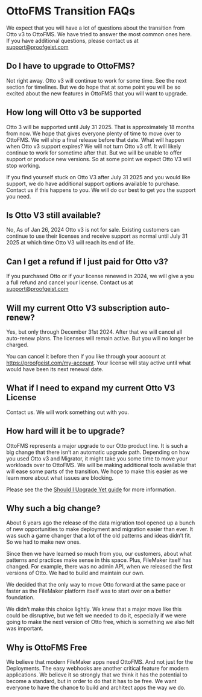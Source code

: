 # OttoFMS Transition FAQs

We expect that you will have a lot of questions about the transition from Otto v3 to OttoFMS. We have tried to answer the most common ones here. If you have additional questions, please contact us at support@proofgeist.com

## Do I have to upgrade to OttoFMS?

Not right away. Otto v3 will continue to work for some time. See the next section for timelines. But we do hope that at some point you will be so excited about the new features in OttoFMS that you will want to upgrade.

## How long will Otto v3 be supported

Otto 3 will be supported until July 31 2025. That is approximately 18 months from now. We hope that gives everyone plenty of time to move over to OttoFMS. We will ship a final release before that date.
What will happen when Otto v3 support expires?
We will not turn Otto v3 off. It will likely continue to work for sometime after that. But we will be unable to offer support or produce new versions. So at some point we expect Otto V3 will stop working.

If you find yourself stuck on Otto V3 after July 31 2025 and you would like support, we do have additional support options available to purchase. Contact us if this happens to you. We will do our best to get you the support you need.

## Is Otto V3 still available?

No, As of Jan 26, 2024 Otto v3 is not for sale. Existing customers can continue to use their licenses and receive support as normal until July 31 2025 at which time Otto V3 will reach its end of life.

## Can I get a refund if I just paid for Otto v3?

If you purchased Otto or if your license renewed in 2024, we will give a you a full refund and cancel your license. Contact us at support@proofgeist.com

## Will my current Otto V3 subscription auto-renew?

Yes, but only through December 31st 2024. After that we will cancel all auto-renew plans. The licenses will remain active. But you will no longer be charged.

You can cancel it before then if you like through your account at https://proofgeist.com/my-account. Your license will stay active until what would have been its next renewal date.

## What if I need to expand my current Otto V3 License

Contact us. We will work something out with you.

## How hard will it be to upgrade?

OttoFMS represents a major upgrade to our Otto product line. It is such a big change that there isn’t an automatic upgrade path. Depending on how you used Otto v3 and Migrator, it might take you some time to move your workloads over to OttoFMS. We will be making additional tools available that will ease some parts of the transition. We hope to make this easier as we learn more about what issues are blocking.

Please see the the [Should I Upgrade Yet guide]() for more information.

## Why such a big change?

About 6 years ago the release of the data migration tool opened up a bunch of new opportunities to make deployment and migration easier than ever. It was such a game changer that a lot of the old patterns and ideas didn’t fit. So we had to make new ones.

Since then we have learned so much from you, our customers, about what patterns and practices make sense in this space. Plus, FileMaker itself has changed. For example, there was no admin API, when we released the first versions of Otto. We had to build and maintain our own.

We decided that the only way to move Otto forward at the same pace or faster as the FileMaker platform itself was to start over on a better foundation.

We didn’t make this choice lightly. We knew that a major move like this could be disruptive, but we felt we needed to do it, especially if we were going to make the next version of Otto free, which is something we also felt was important.

## Why is OttoFMS Free

We believe that modern FileMaker apps need OttoFMS. And not just for the Deployments. The easy webhooks are another critical feature for modern applications. We believe it so strongly that we think it has the potential to become a standard, but in order to do that it has to be free. We want everyone to have the chance to build and architect apps the way we do.
